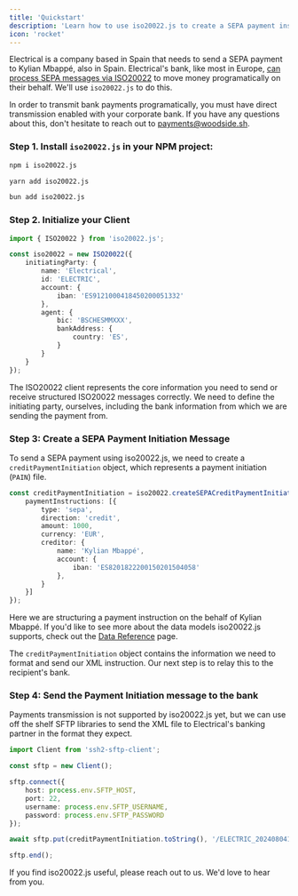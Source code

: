 ```yaml
---
title: 'Quickstart'
description: 'Learn how to use iso20022.js to create a SEPA payment instruction in three lines of code.'
icon: 'rocket'
---
```


Electrical is a company based in Spain that needs to send a SEPA payment to Kylian Mbappé, also in Spain. Electrical's bank, like most in Europe,
<a href="https://www.ecb.europa.eu/paym/integration/retail/sepa/html/index.en.html">can process SEPA messages via ISO20022</a> to move money programatically on their behalf. We'll use `iso20022.js` to do this.

<Info>In order to transmit bank payments programatically, you must have direct transmission enabled with your corporate bank. If you have any questions about this, don't hesitate to reach out to <a href="mailto:payments@woodside.sh">payments@woodside.sh</a>.</Info>

### Step 1. Install `iso20022.js` in your NPM project:

<CodeGroup>

```bash npm
npm i iso20022.js
```

```bash yarn
yarn add iso20022.js
```

```bash bun
bun add iso20022.js
```

</CodeGroup>


### Step 2. Initialize your Client

```typescript
import { ISO20022 } from 'iso20022.js';

const iso20022 = new ISO20022({
    initiatingParty: {
        name: 'Electrical',
        id: 'ELECTRIC',
        account: {
            iban: 'ES9121000418450200051332'
        },
        agent: {
            bic: 'BSCHESMMXXX',
            bankAddress: {
                country: 'ES',
            }
        }
    }
});
```

The ISO20022 client represents the core information you need to send or receive structured ISO20022 messages correctly. 
We need to define the initiating party, ourselves, including the bank information from which we are sending the payment from.

### Step 3: Create a SEPA Payment Initiation Message

To send a SEPA payment using iso20022.js, we need to create a `creditPaymentInitiation` object, which represents a payment initiation (`PAIN`) file.

```typescript
const creditPaymentInitiation = iso20022.createSEPACreditPaymentInitiation({
    paymentInstructions: [{
        type: 'sepa',
        direction: 'credit',
        amount: 1000,
        currency: 'EUR',
        creditor: {
            name: 'Kylian Mbappé',
            account: {
                iban: 'ES8201822200150201504058'
            },
        }
    }]
});
```
Here we are structuring a payment instruction on the behalf of Kylian Mbappé. If you'd like to see more about the data models iso20022.js supports, check out the [Data Reference](/data-reference) page.

The `creditPaymentInitiation` object contains the information we need to format and send our XML instruction. Our next step is to relay this to the recipient's bank.

### Step 4: Send the Payment Initiation message to the bank

Payments transmission is not supported by iso20022.js yet, but we can use off the shelf SFTP libraries to send the XML file to Electrical's banking partner in the format they expect.

```typescript
import Client from 'ssh2-sftp-client';

const sftp = new Client();

sftp.connect({
    host: process.env.SFTP_HOST,
    port: 22,
    username: process.env.SFTP_USERNAME,
    password: process.env.SFTP_PASSWORD
});

await sftp.put(creditPaymentInitiation.toString(), '/ELECTRIC_20240804123456_001');

sftp.end();
```

<Card title="Talk to Us" icon="walkie-talkie" href="https://cal.com/woodside/iso20022js">
  If you find iso20022.js useful, please reach out to us. We'd love to hear from you.
</Card>
